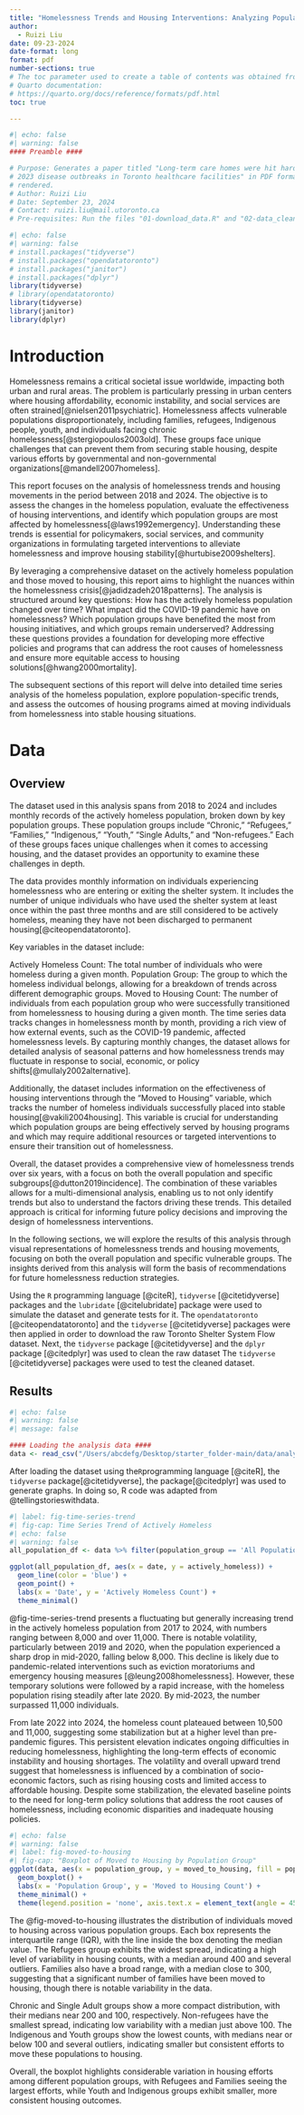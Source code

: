 ```yaml
---
title: "Homelessness Trends and Housing Interventions: Analyzing Population-Specific Challenges from 2018 to 2024"
author:
  - Ruizi Liu
date: 09-23-2024
date-format: long
format: pdf
number-sections: true
# The toc parameter used to create a table of contents was obtained from
# Quarto documentation:
# https://quarto.org/docs/reference/formats/pdf.html
toc: true

---
```


```r
#| echo: false
#| warning: false
#### Preamble ####

# Purpose: Generates a paper titled "Long-term care homes were hit hardest by
# 2023 disease outbreaks in Toronto healthcare facilities" in PDF format when
# rendered.
# Author: Ruizi Liu
# Date: September 23, 2024
# Contact: ruizi.liu@mail.utoronto.ca
# Pre-requisites: Run the files "01-download_data.R" and "02-data_cleaning.R".
```

```r
#| echo: false
#| warning: false
# install.packages("tidyverse")
# install.packages("opendatatoronto")
# install.packages("janitor")
# install.packages("dplyr")
library(tidyverse)
# library(opendatatoronto)
library(tidyverse)
library(janitor)
library(dplyr)
```

# Introduction {#sec-introduction}

Homelessness remains a critical societal issue worldwide, impacting both urban and rural areas. The problem is particularly pressing in urban centers where housing affordability, economic instability, and social services are often strained[@nielsen2011psychiatric]. Homelessness affects vulnerable populations disproportionately, including families, refugees, Indigenous people, youth, and individuals facing chronic homelessness[@stergiopoulos2003old]. These groups face unique challenges that can prevent them from securing stable housing, despite various efforts by governmental and non-governmental organizations[@mandell2007homeless].

This report focuses on the analysis of homelessness trends and housing movements in the period between 2018 and 2024. The objective is to assess the changes in the homeless population, evaluate the effectiveness of housing interventions, and identify which population groups are most affected by homelessness[@laws1992emergency]. Understanding these trends is essential for policymakers, social services, and community organizations in formulating targeted interventions to alleviate homelessness and improve housing stability[@hurtubise2009shelters].

By leveraging a comprehensive dataset on the actively homeless population and those moved to housing, this report aims to highlight the nuances within the homelessness crisis[@jadidzadeh2018patterns]. The analysis is structured around key questions: How has the actively homeless population changed over time? What impact did the COVID-19 pandemic have on homelessness? Which population groups have benefited the most from housing initiatives, and which groups remain underserved? Addressing these questions provides a foundation for developing more effective policies and programs that can address the root causes of homelessness and ensure more equitable access to housing solutions[@hwang2000mortality].

The subsequent sections of this report will delve into detailed time series analysis of the homeless population, explore population-specific trends, and assess the outcomes of housing programs aimed at moving individuals from homelessness into stable housing situations.

# Data {#sec-data}

## Overview {#sec-data-overview}

The dataset used in this analysis spans from 2018 to 2024 and includes monthly records of the actively homeless population, broken down by key population groups. These population groups include "Chronic," "Refugees," "Families," "Indigenous," "Youth," "Single Adults," and "Non-refugees." Each of these groups faces unique challenges when it comes to accessing housing, and the dataset provides an opportunity to examine these challenges in depth.

The data provides monthly information on individuals experiencing homelessness who are entering or exiting the shelter system. It includes the number of unique individuals who have used the shelter system at least once within the past three months and are still considered to be actively homeless, meaning they have not been discharged to permanent housing[@citeopendatatoronto].

Key variables in the dataset include:

Actively Homeless Count: The total number of individuals who were homeless during a given month.
Population Group: The group to which the homeless individual belongs, allowing for a breakdown of trends across different demographic groups.
Moved to Housing Count: The number of individuals from each population group who were successfully transitioned from homelessness to housing during a given month.
The time series data tracks changes in homelessness month by month, providing a rich view of how external events, such as the COVID-19 pandemic, affected homelessness levels. By capturing monthly changes, the dataset allows for detailed analysis of seasonal patterns and how homelessness trends may fluctuate in response to social, economic, or policy shifts[@mullaly2002alternative].

Additionally, the dataset includes information on the effectiveness of housing interventions through the "Moved to Housing" variable, which tracks the number of homeless individuals successfully placed into stable housing[@vakili2004housing]. This variable is crucial for understanding which population groups are being effectively served by housing programs and which may require additional resources or targeted interventions to ensure their transition out of homelessness.

Overall, the dataset provides a comprehensive view of homelessness trends over six years, with a focus on both the overall population and specific subgroups[@dutton2019incidence]. The combination of these variables allows for a multi-dimensional analysis, enabling us to not only identify trends but also to understand the factors driving these trends. This detailed approach is critical for informing future policy decisions and improving the design of homelessness interventions.

In the following sections, we will explore the results of this analysis through visual representations of homelessness trends and housing movements, focusing on both the overall population and specific vulnerable groups. The insights derived from this analysis will form the basis of recommendations for future homelessness reduction strategies.

Using the `R` programming language [@citeR], `tidyverse` [@citetidyverse] packages and the `lubridate` [@citelubridate] package were used to simulate the dataset and generate tests for it. The `opendatatoronto` [@citeopendatatoronto] and the `tidyverse` [@citetidyverse] packages were then applied in order to download the raw Toronto Shelter System Flow dataset. Next, the `tidyverse` package [@citetidyverse] and the `dplyr` package [@citedplyr] was used to clean the raw dataset The `tidyverse` [@citetidyverse] packages were used to test the cleaned dataset.

## Results {#sec-data-results}

```r
#| echo: false
#| warning: false
#| message: false

#### Loading the analysis data ####
data <- read_csv("/Users/abcdefg/Desktop/starter_folder-main/data/analysis_data/analysis_data.csv")
```

After loading the dataset using the`R`programming language [@citeR], the `tidyverse`  package[@citetidyverse], the package[@citedplyr] was used to generate graphs. In doing so, R code was adapted from @tellingstorieswithdata.

```r
#| label: fig-time-series-trend
#| fig-cap: Time Series Trend of Actively Homeless
#| echo: false
#| warning: false
all_population_df <- data %>% filter(population_group == 'All Population')

ggplot(all_population_df, aes(x = date, y = actively_homeless)) +
  geom_line(color = 'blue') +
  geom_point() +
  labs(x = 'Date', y = 'Actively Homeless Count') +
  theme_minimal()
```
@fig-time-series-trend presents a fluctuating but generally increasing trend in the actively homeless population from 2017 to 2024, with numbers ranging between 8,000 and over 11,000. There is notable volatility, particularly between 2019 and 2020, when the population experienced a sharp drop in mid-2020, falling below 8,000. This decline is likely due to pandemic-related interventions such as eviction moratoriums and emergency housing measures [@leung2008homelessness]. However, these temporary solutions were followed by a rapid increase, with the homeless population rising steadily after late 2020. By mid-2023, the number surpassed 11,000 individuals.

From late 2022 into 2024, the homeless count plateaued between 10,500 and 11,000, suggesting some stabilization but at a higher level than pre-pandemic figures. This persistent elevation indicates ongoing difficulties in reducing homelessness, highlighting the long-term effects of economic instability and housing shortages. The volatility and overall upward trend suggest that homelessness is influenced by a combination of socio-economic factors, such as rising housing costs and limited access to affordable housing. Despite some stabilization, the elevated baseline points to the need for long-term policy solutions that address the root causes of homelessness, including economic disparities and inadequate housing policies.

```r
#| echo: false
#| warning: false
#| label: fig-moved-to-housing
#| fig-cap: "Boxplot of Moved to Housing by Population Group"
ggplot(data, aes(x = population_group, y = moved_to_housing, fill = population_group)) +
  geom_boxplot() +
  labs(x = 'Population Group', y = 'Moved to Housing Count') +
  theme_minimal() +
  theme(legend.position = 'none', axis.text.x = element_text(angle = 45, hjust = 1))
```

The @fig-moved-to-housing illustrates the distribution of individuals moved to housing across various population groups. Each box represents the interquartile range (IQR), with the line inside the box denoting the median value. The Refugees group exhibits the widest spread, indicating a high level of variability in housing counts, with a median around 400 and several outliers. Families also have a broad range, with a median close to 300, suggesting that a significant number of families have been moved to housing, though there is notable variability in the data.

Chronic and Single Adult groups show a more compact distribution, with their medians near 200 and 100, respectively. Non-refugees have the smallest spread, indicating low variability with a median just above 100. The Indigenous and Youth groups show the lowest counts, with medians near or below 100 and several outliers, indicating smaller but consistent efforts to move these populations to housing.

Overall, the boxplot highlights considerable variation in housing efforts among different population groups, with Refugees and Families seeing the largest efforts, while Youth and Indigenous groups exhibit smaller, more consistent housing outcomes.



